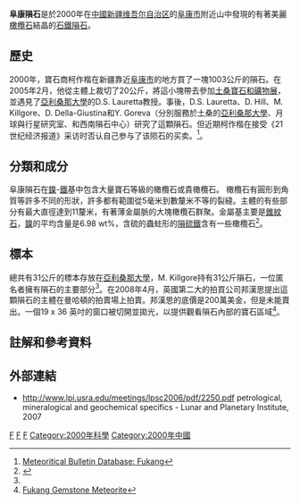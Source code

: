 {{Meteorite
 |Name= 阜康隕石
 |Image= NHM - Pallasit Fukang.jpg
 |Image_caption= 
 |Image_width= 257px
 |Type= [[石鐵隕石|石鐵隕石]]
 |Class= [[橄欖隕鐵|橄欖隕鐵]]
 |Group= 主群橄欖隕鐵 (MGP)
 |Structural_classification= 
 |Composition= 鐵89.9 wt%、 鎳9.0 wt%、磷0.62 wt%、鈷0.51 wt%、鍺41 µg/g, 砷26 µg/g、鎵19.1 µg/g、鈀 5.1 µg/g、金2.6 µg/g、銥43 ng/g。.
 |Shock= 
 |Weathering= 
 |Country= [[中國|中國]]
 |Region= [[新疆维吾尔自治区|新疆维吾尔自治区]][[阜康市|阜康市]]
 |Lat_Long= {{coord|44|26|N|87|38|E|display=inline,title}}
 |Observed_fall= 無
 |Fall_date= 
 |Found_date= 2000
 |TKW= 1003 公斤
 |Image2= 
 |Image2_caption= 
}}
'''阜康隕石'''是於2000年在[[中國|中國]][[新疆维吾尔自治区|新疆维吾尔自治区]]的[[阜康市|阜康市]]附近山中發現的有著美麗[[橄欖石|橄欖石]]結晶的[[石鐵隕石|石鐵隕石]]。

== 歷史 ==
2000年，寶石商柯作楷在新疆靠近[[阜康市|阜康市]]的地方買了一塊1003公斤的隕石。在2005年2月，他從主體上裁切了20公斤，將這小塊帶去參加[[土桑寶石和礦物展|土桑寶石和礦物展]]，並遇見了[[亞利桑那大學|亞利桑那大學]]的D.S. Lauretta教授。事後，D.S. Lauretta、D. Hill、M. Killgore、D. Della-Giustina和Y. Goreva（分別服務於土桑的[[亞利桑那大學|亞利桑那大學]]、月球與行星研究室、和西南隕石中心）研究了這顆隕石。但近期柯作楷在接受《21世纪经济报道》采访时否认自己参与了该陨石的买卖。<ref name=metbull>[http://tin.er.usgs.gov/meteor/metbull.php?sea=Fukang&sfor=names&ants=&falls=&stype=contains&lrec=50&map=ge&browse=&country=All&srt=name&categ=All&mblist=All&phot=&snew=0&pnt=no&code=34491 Meteoritical Bulletin Database: Fukang]</ref>。

== 分類和成分 ==
阜康隕石在[[鎳|鎳]]-[[鐵|鐵]]基中包含大量寶石等級的橄欖石或貴橄欖石。 橄欖石有圓形到角質等許多不同的形狀，許多都有範圍從5毫米到數釐米不等的裂縫。主體的有些部分有最大直徑達到11釐米，有著薄金屬脈的大塊橄欖石群聚。金屬基主要是[[錐紋石|錐紋石]]，[[鎳|鎳]]的平均含量是6.98 wt%，含硫的蟲蛀形的[[磁黃鐵礦|隕硫鐵]]含有一些橄欖石<ref>{{Cite web |url=http://tin.er.usgs.gov/meteor/docs/mb90.pdf |title=Meteoritical Bulletin, no. 90, MAPS 41, 1383-1418 (2006) |access-date=2009-10-12 |archive-date=2010-10-26 |archive-url=https://web.archive.org/web/20101026032355/http://tin.er.usgs.gov/meteor/docs/mb90.pdf |dead-url=no }}</ref>。

== 標本 ==
總共有31公斤的標本存放在[[亞利桑那大學|亞利桑那大學]]，M. Killgore持有31公斤隕石，一位匿名者擁有隕石的主要部分<ref name=metbull />。在2008年4月，英國第二大的拍買公司邦漢思提出這顆隕石的主體在曼哈頓的拍賣場上拍賣。邦漢思的底價是200萬美金，但是未能賣出。一個19 x 36 英吋的窗口被切開並拋光，以提供觀看隕石內部的寶石區域<ref> [http://www.farlang.com/art/gemstone-meteorite Fukang Gemstone Meteorite] </ref>。

== 註解和參考資料 ==
<references/>

== 外部連結 ==
* http://www.lpi.usra.edu/meetings/lpsc2006/pdf/2250.pdf {{Wayback|url=http://www.lpi.usra.edu/meetings/lpsc2006/pdf/2250.pdf |date=20080719000424 }} petrological, mineralogical and geochemical specifics - Lunar and Planetary Institute, 2007
{{commonscat|Fukang meteorite}}

[[Category:鐵隕石|F]]
[[Category:隕石|F]]
[[Category:阜康市|F]]
[[Category:2000年科學|Category:2000年科學]]
[[Category:2000年中國|Category:2000年中國]]